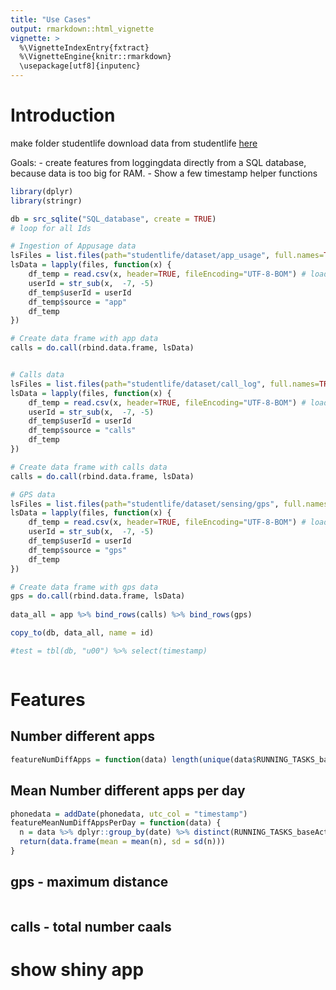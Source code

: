 ```yaml
---
title: "Use Cases"
output: rmarkdown::html_vignette
vignette: >
  %\VignetteIndexEntry{fxtract}
  %\VignetteEngine{knitr::rmarkdown}
  \usepackage[utf8]{inputenc}
---
```


# Introduction
make folder studentlife
download data from studentlife [here](http://studentlife.cs.dartmouth.edu/dataset.html)

Goals:
- create features from loggingdata directly from a SQL database, because data is too big for RAM.
- Show a few timestamp helper functions

```r
library(dplyr)
library(stringr)

db = src_sqlite("SQL_database", create = TRUE)
# loop for all Ids

# Ingestion of Appusage data
lsFiles = list.files(path="studentlife/dataset/app_usage", full.names=TRUE, recursive=FALSE)[1:2]
lsData = lapply(files, function(x) {
    df_temp = read.csv(x, header=TRUE, fileEncoding="UTF-8-BOM") # load file
    userId = str_sub(x,  -7, -5)
    df_temp$userId = userId
    df_temp$source = "app"
    df_temp
})

# Create data frame with app data
calls = do.call(rbind.data.frame, lsData)


# Calls data
lsFiles = list.files(path="studentlife/dataset/call_log", full.names=TRUE, recursive=FALSE)[1:2]
lsData = lapply(files, function(x) {
    df_temp = read.csv(x, header=TRUE, fileEncoding="UTF-8-BOM") # load file
    userId = str_sub(x,  -7, -5)
    df_temp$userId = userId
    df_temp$source = "calls"
    df_temp
})

# Create data frame with calls data
calls = do.call(rbind.data.frame, lsData)

# GPS data
lsFiles = list.files(path="studentlife/dataset/sensing/gps", full.names=TRUE, recursive=FALSE)[1:2]
lsData = lapply(files, function(x) {
    df_temp = read.csv(x, header=TRUE, fileEncoding="UTF-8-BOM") # load file
    userId = str_sub(x,  -7, -5)
    df_temp$userId = userId
    df_temp$source = "gps"
    df_temp
})

# Create data frame with gps data
gps = do.call(rbind.data.frame, lsData)
  
data_all = app %>% bind_rows(calls) %>% bind_rows(gps)

copy_to(db, data_all, name = id)

#test = tbl(db, "u00") %>% select(timestamp)


```

```r

```

# Features
## Number different apps
```r
featureNumDiffApps = function(data) length(unique(data$RUNNING_TASKS_baseActivity_mPackage))
```

## Mean Number different apps per day
```r
phonedata = addDate(phonedata, utc_col = "timestamp")
featureMeanNumDiffAppsPerDay = function(data) {
  n = data %>% dplyr::group_by(date) %>% distinct(RUNNING_TASKS_baseActivity_mPackage) %>% summarize(n = n()) %>% pull(n) 
  return(data.frame(mean = mean(n), sd = sd(n)))
}
```

## gps - maximum distance
```r

```

## calls - total number caals

# show shiny app



